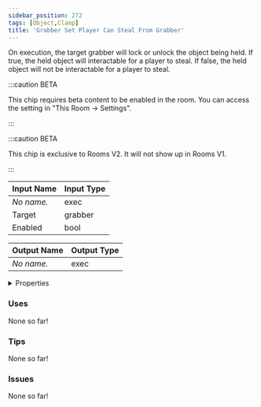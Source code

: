 ```yaml
---
sidebar_position: 272
tags: [Object,Clamp]
title: 'Grabber Set Player Can Steal From Grabber'
---
```


On execution, the target grabber will lock or unlock the object being held. If true, the held object will interactable for a player to steal.  If false, the held object will not be interactable for a player to steal.

:::caution BETA

This chip requires beta content to be enabled in the room. You can access the setting in "This Room -> Settings".

:::

:::caution BETA

This chip is exclusive to Rooms V2. It will not show up in Rooms V1.

:::


<EsbSvg />

| Input Name | Input Type |
|-----------|-----------|
| *No name.* | exec |
| Target | grabber |
| Enabled | bool |

| Output Name | Output Type |
|-----------|-----------|
| *No name.* | exec |


<details>
  <summary>Properties</summary>
  <div>
    <div>
    <table>
      <thead>
        <tr>
          <th>Is beta required?</th>
          <th>✅</th>
        </tr>
        <tr>
          <th>Is this chip a trolling risk?</th>
          <th>❌</th>
        </tr>
        <tr>
          <th>Is this chip a role assignment risk?</th>
          <th>❌</th>
        </tr>
        <tr>
          <th>Chip UUID</th>
          <th>a02cf9d4-fa6b-41c7-bcbb-262489fa52ad</th>
        </tr>
      </thead>
    </table>
    </div>
  </div>
</details>

### Uses

None so far!

### Tips

None so far!

### Issues

None so far!